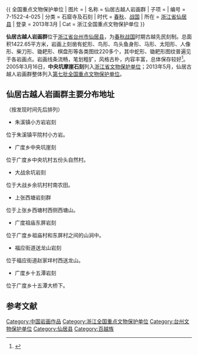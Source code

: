{{ 全国重点文物保护单位
| 图片 = 
| 名称 = 仙居古越人岩画群
| 子项 = 
| 编号 = 7-1522-4-025
| 分类 = 石窟寺及石刻
| 时代 = [[春秋|春秋]]、[[战国|战国]]
| 所在 = [[浙江省|浙江省]][[仙居县|仙居县]]
| 登录 = 2013年3月
| Cat = 浙江全国重点文物保护单位
}}

'''仙居古越人岩画群'''位于[[浙江省|浙江省]][[台州市|台州市]][[仙居县|仙居县]]，为[[春秋|春秋]][[战国|战国]]时期古越先民刻制。总面积1422.65平方米，岩画上刻凿有蛇形、鸟形、鸟头鱼身形、马形、太阳形、人像形、柴刀形、锄耙形、棋盘形等各类图纹220多个，其中蛇形、锄耙形图纹普遍见于各岩画点。岩画线条流畅，笔划粗犷，风格古朴，内容丰富，总体保存较好<ref>{{cite web |url=http://xjnews.zjol.com.cn/PublicUrlService/xjzyw/NewsView.asp?NewsID=150446 |language= |title=我县文物保护工作实现了历史性突破 |publisher=仙居新闻网 |date=2013年5月8日 |accessdate= |deadurl=yes |archiveurl=https://web.archive.org/web/20160304102009/http://xjnews.zjol.com.cn/PublicUrlService/xjzyw/NewsView.asp?NewsID=150446 |archivedate=2016年3月4日 |df= }}</ref>。2005年3月16日，'''中央坑摩崖石刻'''列入[[浙江省文物保护单位|浙江省文物保护单位]]；2013年5月，仙居古越人岩画群整体列入[[第七批全国重点文物保护单位|第七批全国重点文物保护单位]]。

==仙居古越人岩画群主要分布地址==
（按发现时间先后排列）

*朱溪镇小方岩岩刻
位于朱溪镇平院村小方岩。

*广度乡中央坑崖刻
位于广度乡中央坑村五份头自然村。

*大战余坑岩刻
位于大战乡余坑村村南农田。

*上张西塘岩刻群
位于上张乡西塘村西侧西塘山。

*广度祖庙东屏岩刻
位于广度乡祖庙村和东屏村之间的山涧中。

*福应街道送龙山岩刻
位于福应街道赵家垟村西送龙山。

*广度乡十五潭岩刻
位于广度乡十五潭大桥下。

==参考文献==
{{reflist}}
{{浙江全国重点文物保护单位}}
[[Category:中国岩画作品|Category:中国岩画作品]]
[[Category:浙江全国重点文物保护单位|Category:浙江全国重点文物保护单位]]
[[Category:台州文物保护单位|Category:台州文物保护单位]]
[[Category:仙居县|Category:仙居县]]
[[Category:百越族|Category:百越族]]